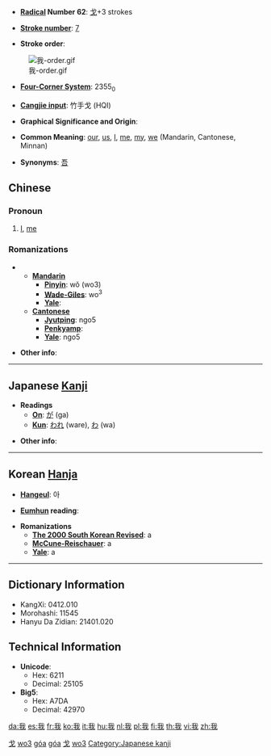 {{zh-hanzi|{{zh-lookup|我}}}}
* '''[[Wiktionary:Chinese radical index| Radical]] Number 62''': [[Wiktionary:Chinese radical index 戈|戈]]+3 strokes

* '''[[Wiktionary:Chinese total strokes index|Stroke number]]''': [[Wiktionary:Chinese total strokes index 7|7]]

* '''Stroke order''': 
[[Image:我-order.gif]]

* '''[[Wiktionary:Chinese four corner index|Four-Corner System]]''': 2355<sub>0</sub>

* '''[[Wiktionary:Chinese Cangjie index|Cangjie input]]''': 竹手戈 (HQI)

* '''Graphical Significance and Origin''': 

* '''Common Meaning''': [[our]], [[us]], [[I]], [[me]], [[my]], [[we]] (Mandarin, Cantonese, Minnan)

* '''Synonyms''': [[吾]]

==Chinese==
{{zh-pinyin|wǒ|góa|ngo5}}
===Pronoun===
# [[I]], [[me]]

===Romanizations===
** '''[[Mandarin]]'''
*** '''[[Pinyin]]''': wǒ (wo3)
*** '''[[Wade-Giles]]''': wo<sup>3</sup>
*** '''[[Yale]]''': 
** '''[[Cantonese]]'''
*** '''[[Jyutping]]''': ngo5
*** '''[[Penkyamp]]''': 
*** '''[[Yale]]''': ngo5

* '''Other info''': 

----

== Japanese [[Kanji]] ==

* '''Readings'''
** '''[[On]]''': [[が]] (ga)
** '''[[Kun]]''': [[われ]] (ware), [[わ]] (wa)

* '''Other info''':  

----

== Korean [[Hanja]] ==

* '''[[Hangeul]]''': 아

* '''[[Eumhun]] reading''': 

* '''Romanizations'''
** '''[[The 2000 South Korean Revised Romanization|The 2000 South Korean Revised]]''': a
** '''[[McCune-Reischauer]]''': a
** '''[[Yale]]''': a

----

== Dictionary Information ==

* KangXi: 0412.010
* Morohashi: 11545
* Hanyu Da Zidian: 21401.020

== Technical Information ==

* '''Unicode''':
** Hex: 6211
** Decimal: 25105
* '''Big5''':
** Hex: A7DA
** Decimal: 42970

[[Category:zh-tw:Pronouns|戈]]
[[Category:zh-cn:Pronouns|wo3]]
[[Category:nan-tw:Pronouns|góa]]
[[Category:nan-cn:Pronouns|góa]]
[[Category:zh-tw:Beginning Mandarin|戈]]
[[Category:zh-cn:Beginning Mandarin|wo3]]
[[Category:Japanese kanji]]

[[da:我]]
[[es:我]]
[[fr:我]]
[[ko:我]]
[[it:我]]
[[hu:我]]
[[nl:我]]
[[pl:我]]
[[fi:我]]
[[th:我]]
[[vi:我]]
[[zh:我]]